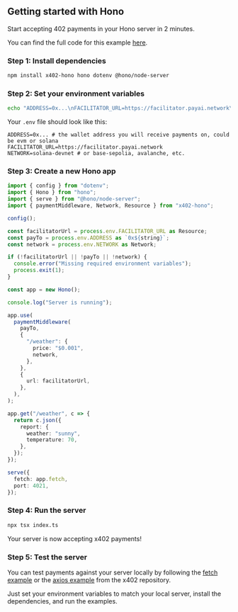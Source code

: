 ## Getting started with Hono

Start accepting 402 payments in your Hono server in 2 minutes.

<Note>You can find the full code for this example [here](https://github.com/coinbase/x402/tree/main/examples/typescript/servers/hono).</Note>

### Step 1: Install dependencies

```bash
npm install x402-hono hono dotenv @hono/node-server
```

### Step 2: Set your environment variables

```bash
echo "ADDRESS=0x...\nFACILITATOR_URL=https://facilitator.payai.network\nNETWORK=solana-devnet" > .env
```

Your `.env` file should look like this:

```
ADDRESS=0x... # the wallet address you will receive payments on, could be evm or solana
FACILITATOR_URL=https://facilitator.payai.network
NETWORK=solana-devnet # or base-sepolia, avalanche, etc.
```

### Step 3: Create a new Hono app

```typescript index.ts lines icon="typescript"
import { config } from "dotenv";
import { Hono } from "hono";
import { serve } from "@hono/node-server";
import { paymentMiddleware, Network, Resource } from "x402-hono";

config();

const facilitatorUrl = process.env.FACILITATOR_URL as Resource;
const payTo = process.env.ADDRESS as `0x${string}`;
const network = process.env.NETWORK as Network;

if (!facilitatorUrl || !payTo || !network) {
  console.error("Missing required environment variables");
  process.exit(1);
}

const app = new Hono();

console.log("Server is running");

app.use(
  paymentMiddleware(
    payTo,
    {
      "/weather": {
        price: "$0.001",
        network,
      },
    },
    {
      url: facilitatorUrl,
    },
  ),
);

app.get("/weather", c => {
  return c.json({
    report: {
      weather: "sunny",
      temperature: 70,
    },
  });
});

serve({
  fetch: app.fetch,
  port: 4021,
});
```

### Step 4: Run the server

```bash
npx tsx index.ts
```

<Check>
  Your server is now accepting x402 payments!
</Check>

### Step 5: Test the server

You can test payments against your server locally by following the [fetch example](https://github.com/coinbase/x402/tree/main/examples/typescript/clients/fetch) or the [axios example](https://github.com/coinbase/x402/tree/main/examples/typescript/clients/axios) from the x402 repository.  

Just set your environment variables to match your local server, install the dependencies, and run the examples.